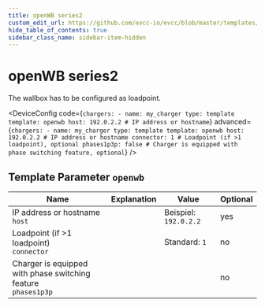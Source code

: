 ```yaml
---
title: openWB series2
custom_edit_url: https://github.com/evcc-io/evcc/blob/master/templates/definition/charger/openwb.yaml
hide_table_of_contents: true
sidebar_class_name: sidebar-item-hidden
---
```



# openWB series2

<div className="device-detail-container">
  <div className="device-detail-content">
    <DeviceFeatures features="" />

The wallbox has to be configured as loadpoint.


<DeviceConfig code={`chargers:
    - name: my_charger
      type: template
      template: openwb
      host: 192.0.2.2 # IP address or hostname`} advanced={`chargers:
    - name: my_charger
      type: template
      template: openwb
      host: 192.0.2.2 # IP address or hostname
      connector: 1 # Loadpoint (if >1 loadpoint), optional
      phases1p3p: false # Charger is equipped with phase switching feature, optional`} />
  </div>
  <div className="device-detail-icon">
    <evcc-icon
      type="charger"
      name="openwb-series2"
      size="400px"
      alt="openWB series2"
      className="device-detail-icon-img"
    ></evcc-icon>
  </div>
</div>

## Template Parameter `openwb`

| Name | Explanation | Value | Optional |
|-----------|-------------|-------|----------|
| IP address or hostname<br/>`host` |  | Beispiel: `192.0.2.2` | yes |
| Loadpoint (if >1 loadpoint)<br/>`connector` |  | Standard: `1` | no |
| Charger is equipped with phase switching feature<br/>`phases1p3p` |  |  | no |

